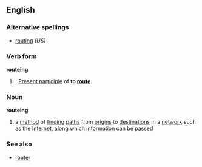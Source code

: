 ==English==

===Alternative spellings===
*[[routing]] ''(US)''

===Verb form===
'''routeing'''
# {{cattag|UK}}: [[Present participle]] of '''to [[route]]'''.

===Noun===
'''routeing'''
# a [[method]] of [[finding]] [[path]]s from [[origin]]s to [[destination]]s in a [[network]] such as the [[Internet]], along which [[information]] can be passed

===See also===
*[[router]]